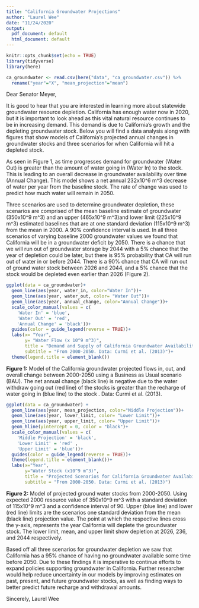 ```yaml
---
title: "California Groundwater Projections"
author: "Laurel Wee"
date: "11/24/2020"
output:
  pdf_document: default
  html_document: default
---
```


```r
knitr::opts_chunk$set(echo = TRUE)
library(tidyverse)
library(here)
```

```r
ca_groundwater <- read.csv(here("data", "ca_groundwater.csv")) %>% 
  rename("year"="X", "mean_projection"="mean")
```

Dear Senator Meyer,

It is good to hear that you are interested in learning more about statewide groundwater resource depletion. California has enough water now in 2020, but it is important to look ahead as this vital natural resource continues to be in increasing demand. This demand is due to California's growth and the depleting groundwater stock. Below you will find a data analysis along with figures that show models of California's projected annual changes in  groundwater stocks and three scenarios for when California will hit a depleted stock. 

As seen in Figure 1, as time progresses demand for groundwater (Water Out) is greater than the amount of water going in (Water In) to the stock. This is leading to an overall decrease in groundwater availability over time (Annual Change). This model shows a net annual  232x10^6 m^3 decrease of water per year from the baseline stock. The rate of change was used to predict how much water will remain in 2050. 

Three scenarios are used to determine groundwater depletion, these scenarios are comprised of the mean baseline estimate of groundwater (350x10^9 m^3) and an upper (465x10^9 m^3)and lower limit (225x10^9 m^3) estimated baselines that are at one standard deviation (115x10^9 m^3) from the mean in 2000. A 90% confidence interval is used. In all three scenarios of varying baseline 2000 groundwater values we found that California will be in a groundwater deficit by 2050. There is a chance that we will run out of groundwater storage by 2044 with a 5% chance that the year of depletion could be later, but there is 95% probability that CA will run out of water in or before 2044. There is a 90% chance that CA will run out of ground water stock between 2026 and 2044, and a 5% chance that the stock would be depleted even earlier than 2026 (Figure 2). 

```r
ggplot(data = ca_groundwater)+
  geom_line(aes(year, water_in, color="Water In"))+
  geom_line(aes(year, water_out, color= "Water Out"))+
  geom_line(aes(year, annual_change, color="Annual Change"))+
  scale_color_manual(values = c(
    'Water In' = 'blue',
    'Water Out' = 'red',
    'Annual Change' = 'black'))+
  guides(color = guide_legend(reverse = TRUE))+
  labs(x= "Year",
       y= "Water Flow (x 10^9 m^3)",
       title = "Demand and Supply of California Groundwater Availability (Wee)" , 
       subtitle = "From 2000-2050. Data: Curmi et al. (2013)")+
  theme(legend.title = element_blank())

```

**Figure 1:** Model of the California groundwater projected flows in, out, and overall change between 2000-2050 using a Business as Usual scenario (BAU). The net annual change (black line) is negative due to the water withdraw going out (red line) of the stocks is greater than the recharge of water going in (blue line) to the stock . Data: Curmi et al. (2013).

```r
ggplot(data = ca_groundwater) +
  geom_line(aes(year, mean_projection, color="Middle Projection"))+
  geom_line(aes(year, lower_limit, color= "Lower Limit"))+
  geom_line(aes(year, upper_limit, color= "Upper Limit"))+ 
  geom_hline(yintercept = 0, color = "black")+
  scale_color_manual(values = c(
    'Middle Projection' = 'black',
    'Lower Limit' = 'red' ,
    'Upper Limit' = 'blue'))+
  guides(color = guide_legend(reverse = TRUE))+
  theme(legend.title = element_blank())+
  labs(x="Year", 
       y="Water Stock (x10^9 m^3)",
       title = "Projected Scenarios for California Groundwater Availability (Wee)" , 
       subtitle = "From 2000-2050. Data: Curmi et al. (2013)")
```


**Figure 2:** Model of projected ground water stocks from 2000-2050. Using expected 2000 resource value of 350x10^9 m^3 with a standard deviation of 115x10^9 m^3 and a confidence interval of 90. Upper (blue line) and lower (red line) limits are the scenarios one standard deviation from the mean (black line) projection value. The point at which the respective lines cross the y-axis, represents the year California will deplete the groundwater stock. The lower limit, mean, and upper limit show depletion at 2026, 236, and 2044 respectively. 

Based off all three scenarios for groundwater depletion we saw that California has a 95% chance of having no groundwater available some time before 2050. Due to these findings it is imperative to continue efforts to expand policies supporting groundwater in California. Further researcher would help reduce uncertainty in our models by improving estimates on past, present, and future groundwater stocks, as well as finding ways to better predict future recharge and withdrawal amounts.

Sincerely,
Laurel Wee